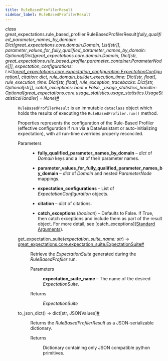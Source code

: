 ```yaml
---
title: RuleBasedProfilerResult
sidebar_label: RuleBasedProfilerResult
---
```



<section class="sphinx-api-doc" id="rulebasedprofilerresult">

<dl class="py class">
<dt class="sig sig-object py" id="great_expectations.rule_based_profiler.RuleBasedProfilerResult">
<em class="property"><span class="pre">class</span><span class="w"> </span></em><span class="sig-prename descclassname"><span class="pre">great_expectations.rule_based_profiler.</span></span><span class="sig-name descname"><span class="pre">RuleBasedProfilerResult</span></span><span class="sig-paren">(</span><em class="sig-param"><span class="n"><span class="pre">fully_qualified_parameter_names_by_domain</span></span><span class="p"><span class="pre">:</span></span><span class="w"> </span><span class="n"><span class="pre">Dict</span><span class="p"><span class="pre">[</span></span><span class="pre">great_expectations.core.domain.Domain</span><span class="p"><span class="pre">,</span></span><span class="w"> </span><span class="pre">List</span><span class="p"><span class="pre">[</span></span><span class="pre">str</span><span class="p"><span class="pre">]</span></span><span class="p"><span class="pre">]</span></span></span></em>, <em class="sig-param"><span class="n"><span class="pre">parameter_values_for_fully_qualified_parameter_names_by_domain</span></span><span class="p"><span class="pre">:</span></span><span class="w"> </span><span class="n"><span class="pre">Optional</span><span class="p"><span class="pre">[</span></span><span class="pre">Dict</span><span class="p"><span class="pre">[</span></span><span class="pre">great_expectations.core.domain.Domain</span><span class="p"><span class="pre">,</span></span><span class="w"> </span><span class="pre">Dict</span><span class="p"><span class="pre">[</span></span><span class="pre">str</span><span class="p"><span class="pre">,</span></span><span class="w"> </span><span class="pre">great_expectations.rule_based_profiler.parameter_container.ParameterNode</span><span class="p"><span class="pre">]</span></span><span class="p"><span class="pre">]</span></span><span class="p"><span class="pre">]</span></span></span></em>, <em class="sig-param"><span class="n"><span class="pre">expectation_configurations</span></span><span class="p"><span class="pre">:</span></span><span class="w"> </span><span class="n"><span class="pre">List</span><span class="p"><span class="pre">[</span></span><a class="reference internal" href="https://docs.greatexpectations.io/docs/reference/api/core/ExpectationConfiguration_class#great_expectations.core.ExpectationConfiguration" title="great_expectations.core.expectation_configuration.ExpectationConfiguration"><span class="pre">great_expectations.core.expectation_configuration.ExpectationConfiguration</span></a><span class="p"><span class="pre">]</span></span></span></em>, <em class="sig-param"><span class="n"><span class="pre">citation</span></span><span class="p"><span class="pre">:</span></span><span class="w"> </span><span class="n"><span class="pre">dict</span></span></em>, <em class="sig-param"><span class="n"><span class="pre">rule_domain_builder_execution_time</span></span><span class="p"><span class="pre">:</span></span><span class="w"> </span><span class="n"><span class="pre">Dict</span><span class="p"><span class="pre">[</span></span><span class="pre">str</span><span class="p"><span class="pre">,</span></span><span class="w"> </span><span class="pre">float</span><span class="p"><span class="pre">]</span></span></span></em>, <em class="sig-param"><span class="n"><span class="pre">rule_execution_time</span></span><span class="p"><span class="pre">:</span></span><span class="w"> </span><span class="n"><span class="pre">Dict</span><span class="p"><span class="pre">[</span></span><span class="pre">str</span><span class="p"><span class="pre">,</span></span><span class="w"> </span><span class="pre">float</span><span class="p"><span class="pre">]</span></span></span></em>, <em class="sig-param"><span class="n"><span class="pre">rule_exception_tracebacks</span></span><span class="p"><span class="pre">:</span></span><span class="w"> </span><span class="n"><span class="pre">Dict</span><span class="p"><span class="pre">[</span></span><span class="pre">str</span><span class="p"><span class="pre">,</span></span><span class="w"> </span><span class="pre">Optional</span><span class="p"><span class="pre">[</span></span><span class="pre">str</span><span class="p"><span class="pre">]</span></span><span class="p"><span class="pre">]</span></span></span></em>, <em class="sig-param"><span class="n"><span class="pre">catch_exceptions</span></span><span class="p"><span class="pre">:</span></span><span class="w"> </span><span class="n"><span class="pre">bool</span></span><span class="w"> </span><span class="o"><span class="pre">=</span></span><span class="w"> </span><span class="default_value"><span class="pre">False</span></span></em>, <em class="sig-param"><span class="n"><span class="pre">_usage_statistics_handler</span></span><span class="p"><span class="pre">:</span></span><span class="w"> </span><span class="n"><span class="pre">Optional</span><span class="p"><span class="pre">[</span></span><span class="pre">great_expectations.core.usage_statistics.usage_statistics.UsageStatisticsHandler</span><span class="p"><span class="pre">]</span></span></span><span class="w"> </span><span class="o"><span class="pre">=</span></span><span class="w"> </span><span class="default_value"><span class="pre">None</span></span></em><span class="sig-paren">)</span><a class="headerlink" href="#great_expectations.rule_based_profiler.RuleBasedProfilerResult" title="Permalink to this definition">#</a></dt>
<dd><p><code class="docutils literal notranslate"><span class="pre">RuleBasedProfilerResult</span></code> is an immutable <code class="docutils literal notranslate"><span class="pre">dataclass</span></code> object which holds the results of executing the <code class="docutils literal notranslate"><span class="pre">RuleBasedProfiler.run()</span></code> method.</p>
<p>Properties represents the configuration of the Rule-Based Profiler (effective configuration if run via a DataAssistant or auto-initializing expectation), with all run-time overrides properly reconciled.</p>
<dl class="field-list simple">
<dt class="field-odd">Parameters</dt>
<dd class="field-odd"><ul class="simple">
<li><p><strong>fully_qualified_parameter_names_by_domain</strong> – <cite>dict</cite> of <cite>Domain</cite> keys and a list of their parameter names.</p></li>
<li><p><strong>parameter_values_for_fully_qualified_parameter_names_by_domain</strong> – <cite>dict</cite> of <cite>Domain</cite> and nested <cite>ParameterNode</cite> mappings.</p></li>
<li><p><strong>expectation_configurations</strong> – List of <cite>ExpectationConfiguration</cite> objects.</p></li>
<li><p><strong>citation</strong> – <cite>dict</cite> of citations.</p></li>
<li><p><strong>catch_exceptions</strong> (<em>boolean</em>) – Defaults to False.
If True, then catch exceptions and include them as part of the result object.             For more detail, see [catch_exceptions](<a class="reference external" href="https://docs.greatexpectations.io/docs/reference/expectations/standard_arguments/#catch_exceptions">Standard Arguments</a>).</p></li>
</ul>
</dd>
</dl>
<dl class="py method">
<dt class="sig sig-object py" id="great_expectations.rule_based_profiler.RuleBasedProfilerResult.get_expectation_suite">
<span class="sig-name descname"><span class="pre">get_expectation_suite</span></span><span class="sig-paren">(</span><em class="sig-param"><span class="n"><span class="pre">expectation_suite_name</span></span><span class="p"><span class="pre">:</span></span><span class="w"> </span><span class="n"><span class="pre">str</span></span></em><span class="sig-paren">)</span> <span class="sig-return"><span class="sig-return-icon">→</span> <span class="sig-return-typehint"><a class="reference internal" href="https://docs.greatexpectations.io/docs/reference/api/core/ExpectationSuite_class#great_expectations.core.ExpectationSuite" title="great_expectations.core.expectation_suite.ExpectationSuite"><span class="pre">great_expectations.core.expectation_suite.ExpectationSuite</span></a></span></span><a class="headerlink" href="#great_expectations.rule_based_profiler.RuleBasedProfilerResult.get_expectation_suite" title="Permalink to this definition">#</a></dt>
<dd><p>Retrieve the <cite>ExpectationSuite</cite> generated during the <cite>RuleBasedProfiler</cite> run.</p>
<dl class="field-list simple">
<dt class="field-odd">Parameters</dt>
<dd class="field-odd"><p><strong>expectation_suite_name</strong> – The name of the desired <cite>ExpectationSuite</cite>.</p>
</dd>
<dt class="field-even">Returns</dt>
<dd class="field-even"><p><cite>ExpectationSuite</cite></p>
</dd>
</dl>
</dd></dl>
<dl class="py method">
<dt class="sig sig-object py" id="great_expectations.rule_based_profiler.RuleBasedProfilerResult.to_json_dict">
<span class="sig-name descname"><span class="pre">to_json_dict</span></span><span class="sig-paren">(</span><span class="sig-paren">)</span> <span class="sig-return"><span class="sig-return-icon">→</span> <span class="sig-return-typehint"><span class="pre">dict</span><span class="p"><span class="pre">[</span></span><span class="pre">str</span><span class="p"><span class="pre">,</span></span><span class="w"> </span><span class="pre">JSONValues</span><span class="p"><span class="pre">]</span></span></span></span><a class="headerlink" href="#great_expectations.rule_based_profiler.RuleBasedProfilerResult.to_json_dict" title="Permalink to this definition">#</a></dt>
<dd><p>Returns the <cite>RuleBasedProfilerResult</cite> as a JSON-serializable dictionary.</p>
<dl class="field-list simple">
<dt class="field-odd">Returns</dt>
<dd class="field-odd"><p>Dictionary containing only JSON compatible python primitives.</p>
</dd>
</dl>
</dd></dl>
</dd></dl>
</section>